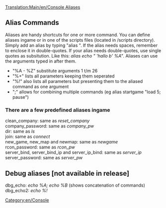 [[Translation:Main/en/Console Aliases]]

== Alias Commands ==
Aliases are handy shortcuts for one or more command. You can define aliases ingame or in one of the scripts files (located in <OpenTTD installation>/scripts directory). Simply add an alias by typing "alias <whateveryouwant>". If the alias needs spaces, remember to enclose it in double-quotes. If your alias needs double-quotes, use single quotes as subsitution. Like this: ''alias echo " 'hallo b' %A"''.
Aliases can use the arguments typed in after them.
*"%A - %Z" substitute arguments 1 t/m 26
*"%+" lists all parameters keeping them seperated
*"%!" also lists all parameters but presenting them to the aliased command as one argument
*";" allows for combining multiple commands (eg alias startgame "load 5; pause")

=== There are a few predefined aliases ingame ===
; clean_company: same as ''reset_company''
; company_password: same as ''company_pw''
; dir: same as ''ls''
; join: same as ''connect''
; new_game, new_map and newmap: same as ''newgame''
; rcon_password: same as ''rcon_pw''
; server_bind, server_bind_ip and server_ip_bind: same as ''server_ip''
; server_password: same as ''server_pw''

== Debug aliases [not available in release] ==
; dbg_echo: ''echo %A; echo %B'' (shows concatenation of commands)
; dbg_echo2: ''echo %!''

[[Category:en/Console]]